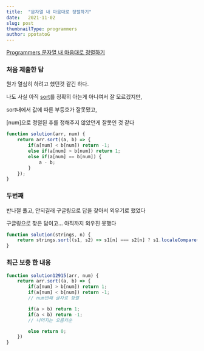 ```yaml
---
title:  "문자열 내 마음대로 정렬하기"
date:   2021-11-02
slug: post
thumbnailType: programmers
author: ppotatoG
---
```

[Programmers 문자열 내 마음대로 정렬하기](https://programmers.co.kr/learn/courses/30/lessons/12915?language=javascript)

### 처음 제출한 답

뭔가 열심히 하려고 했던것 같긴 하다.

나도 사실 아직 [sort](https://developer.mozilla.org/ko/docs/Web/JavaScript/Reference/Global_Objects/Array/sort)를 정확히 아는게 아니여서 잘 모르겠지만,

sort내에서 값에 따른 부등호가 잘못됐고,

[num]으로 정렬된 후를 정해주지 않았던게 잘못인 것 같다

```js
function solution(arr, num) {
    return arr.sort((a, b) => {
        if(a[num] < b[num]) return -1;
        else if(a[num] > b[num]) return 1;
        else if(a[num] == b[num]) {
            a - b;
        }
    });
}
```

### 두번째

반나절 풀고, 안되길래 구글링으로 답을 찾아서 외우기로 했었다

구글링으로 찾은 답이고... 아직까지 외우진 못했다

```js
function solution(strings, n) {
    return strings.sort((s1, s2) => s1[n] === s2[n] ? s1.localeCompare(s2) : s1[n].localeCompare(s2[n]));
}
```

### 최근 보충 한 내용

```js
function solution12915(arr, num) {
    return arr.sort((a, b) => {
        if(a[num] > b[num]) return 1;
        if(a[num] < b[num]) return -1;
        // num번째 글자로 정렬

        if(a > b) return 1;
        if(a < b) return -1;
        // 나머지는 오름차순

        else return 0;
    })
}
```
